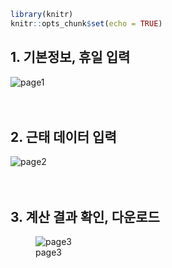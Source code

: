 ```r
library(knitr)
knitr::opts_chunk$set(echo = TRUE)
```

## 1. 기본정보, 휴일 입력  
![page1](https://raw.githubusercontent.com/sukhyun23/wage/master/image/pagedata_1.png)
<br>  
<br>  

## 2. 근태 데이터 입력  
![page2](https://raw.githubusercontent.com/sukhyun23/wage/master/image/pagedata_2.png)
<br>  
<br>  

## 3. 계산 결과 확인, 다운로드  
![page3](https://raw.githubusercontent.com/sukhyun23/wage/master/image/pagedata_3.png)